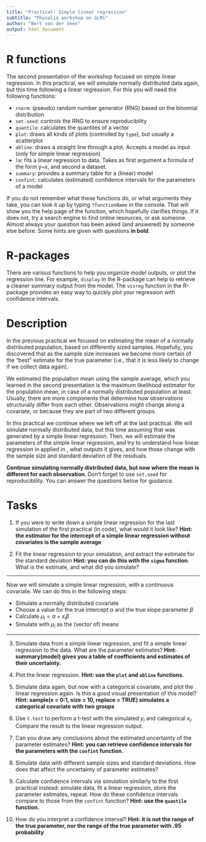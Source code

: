 ```yaml
---
title: "Practical: Simple linear regression"
subtitle: "Physalia workshop on GLMs"
author: "Bert van der Veen"
output: html_document
---
```


# R functions

The second presentation of the workshop focused on simple linear regression. In this practical, we will simulate normally distributed data again, but this time following a linear regression. For this you will need the following functions:

- `rnorm`: (pseudo) random number generator (RNG) based on the binomial distribution
- `set.seed`: controls the RNG to ensure reproducibility
- `quantile`: calculates the quantiles of a vector
- `plot`: draws all kinds of plots (controlled by `type`), but usually a scatterplot
- `abline`: draws a straight line through a plot. Accepts a model as input (only for simple linear regression)
- `lm`: fits a linear regression to data. Takes as first argument a formula of the form y~x, and second a dataset.
- `summary`: provides a summary table for a (linear) model
- `confint`: calculates (estimated) confidence intervals for the parameters of a model

If you do not remember what these functions do, or what arguments they take, you can look it up by typing `?functionName` in the console. That will show you the help page of the function, which hopefully clarifies things. If it does not, try a search engine to find online resources, or ask someone. Almost always your question has been asked (and answered) by someone else before. Some hints are given with questions **in bold**.

# R-packages

There are various functions to help you organize model outputs, or plot the regression line. For example, `display` in the \texttt{arm} R-package can help to retrieve a cleaner summary output from the model. The `visreg` function in the \texttt{visreg} R-package provides an easy way to quickly plot your regression with confidence intervals.

# Description

In the previous practical we focused on estimating the mean of a normally distributed population, based on differently sized samples. Hopefully, you discovered that as the sample size increases we become more certain of the "best" estimate for the true parameter (i.e., that it is less likely to change if we collect data again).

We estimated the population mean using the sample average, which you learned in the second presentation is the maximum likelihood estimator for the population mean, in case of a normally distributed population at least. Usually, there are more components that determine how observations structurally differ from each other. Observations might change along a covariate, or because they are part of two different groups.

In this practical we continue where we left off at the last practical. We will simulate normally distributed data, but this time assuming that was generated by a simple linear regression. Then, we will estimate the parameters of the simple linear regression, and try to understand how linear regression in applied in \texttt{R}, what outputs it gives, and how those change with the sample size and standard deviation of the residuals.

**Continue simulating normally distributed data, but now where the mean is different for each observation**. Don't forget to use `set.seed` for reproducibility. You can answer the questions below for guidance.

# Tasks

1. If you were to write down a simple linear regression for the last simulation of the first practical (in \texttt{R} code), what would it look like? **Hint: the estimator for the intercept of a simple linear regression without covariates is the sample average**

2. Fit the linear regression to your simulation, and extract the estimate for the standard deviation **Hint: you can do this with the `sigma` function**. What is the estimate, and what did you simulate?

---

Now we will simulate a simple linear regression, with a continuous covariate. We can do this in the following steps:

- Simulate a normally distributed covariate
- Choose a value for the true intercept $\alpha$ and the true slope parameter $\beta$
- Calculate $\mu_i = \alpha +x_i\beta$
- Simulate with $\mu_i$ as the (vector of) means

---

3. Simulate data from a simple linear regression, and fit a simple linear regression to the data. What are the parameter estimates? **Hint: summary(model) gives you a table of coefficients and estimates of their uncertainty.**

4. Plot the linear regression. **Hint: use the `plot` and `abline` functions.**

5. Simulate data again, but now with a categorical covariate, and plot the linear regression again. Is this a good visual presentation of this model? **Hint: sample(x = 0:1, size = 10, replace = TRUE) simulates a categorical covariate with two groups**

6. Use `t.test` to perform a t-test with the simulated $y_i$ and categorical $x_i$. Compare the result to the linear regression output.

7. Can you draw any conclusions about the estimated uncertainty of the parameter estimates? **Hint: you can retrieve confidence intervals for the parameters with the `confint` function.**

8. Simulate data with different sample sizes and standard deviations. How does that affect the uncertainty of parameter estimates?

9. Calculate confidence intervals via simulation similarly to the first practical instead: simulate data, fit a linear regression, store the parameter estimates, repeat. How do these confidence intervals compare to those from the `confint` function? **Hint: use the `quantile` function.**

10. How do you interpret a confidence interval? **Hint: it is not the range of the true parameter, nor the range of the true parameter with .95 probability**
